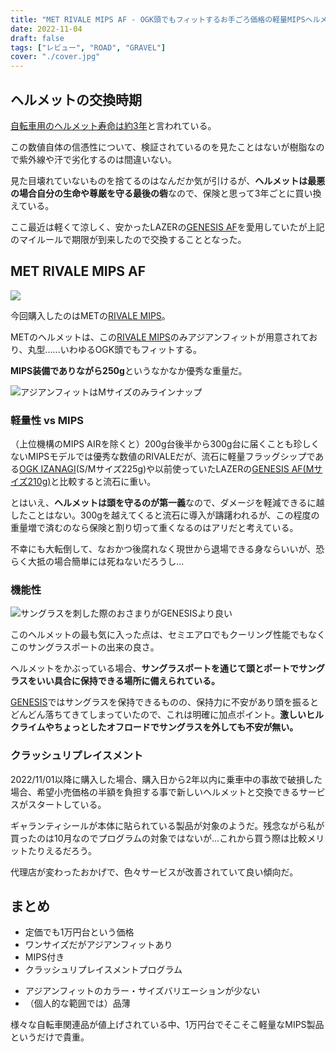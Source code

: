 ```yaml
---
title: "MET RIVALE MIPS AF - OGK頭でもフィットするお手ごろ価格の軽量MIPSヘルメット"
date: 2022-11-04
draft: false
tags: ["レビュー", "ROAD", "GRAVEL"]
cover: "./cover.jpg"
---
```


## ヘルメットの交換時期

[自転車用のヘルメット寿命は約3年](https://www.ogkkabuto.co.jp/hg/ind.html#8)と言われている。

この数値自体の信憑性について、検証されているのを見たことはないが樹脂なので紫外線や汗で劣化するのは間違いない。

見た目壊れていないものを捨てるのはなんだか気が引けるが、**ヘルメットは最悪の場合自分の生命や尊厳を守る最後の砦**なので、保険と思って3年ごとに買い換えている。

ここ最近は軽くて涼しく、安かったLAZERの[GENESIS AF](https://amzn.to/3FCWwiz)を愛用していたが上記のマイルールで期限が到来したので交換することとなった。

## MET RIVALE MIPS AF

![ ](./cover.jpg)

今回購入したのはMETの[RIVALE MIPS](https://shopping.yahoo.co.jp/search?first=1&tab_ex=commerce&fr=shp-prop&mcr=c0c4c1a6141c29615b7bfd4a3c79e3d5&ts=1667462794&sretry=1&p=Rivale%20mips&sc_i=shp_pc__searchBox&area=14)。

METのヘルメットは、この[RIVALE MIPS](https://shopping.yahoo.co.jp/search?first=1&tab_ex=commerce&fr=shp-prop&mcr=c0c4c1a6141c29615b7bfd4a3c79e3d5&ts=1667462794&sretry=1&p=Rivale%20mips&sc_i=shp_pc__searchBox&area=14)のみアジアンフィットが用意されており、丸型……いわゆるOGK頭でもフィットする。

**MIPS装備でありながら250g**というなかなか優秀な重量だ。

![アジアンフィットはMサイズのみラインナップ](./asia-size.png)

<LinkBox
  url="https://store.shopping.yahoo.co.jp/qbei/pi-924571.html"
  linkUrl="https://ck.jp.ap.valuecommerce.com/servlet/referral?sid=3171302&pid=887657037&vc_url=https%3A%2F%2Fstore.shopping.yahoo.co.jp%2Fqbei%2Fpi-924571.html"
/>

### 軽量性 vs MIPS

（上位機構のMIPS AIRを除くと）200g台後半から300g台に届くことも珍しくないMIPSモデルでは優秀な数値のRIVALEだが、流石に軽量フラッグシップである[OGK IZANAGI](https://amzn.to/3NyqeqA)(S/Mサイズ225g)や以前使っていたLAZERの[GENESIS AF(Mサイズ210g)](https://amzn.to/3FCWwiz)と比較すると流石に重い。

とはいえ、**ヘルメットは頭を守るのが第一義**なので、ダメージを軽減できるに越したことはない。300gを越えてくると流石に導入が躊躇われるが、この程度の重量増で済むのなら保険と割り切って重くなるのはアリだと考えている。

不幸にも大転倒して、なおかつ後腐れなく現世から退場できる身ならいいが、恐らく大抵の場合簡単には死ねないだろうし…

### 機能性

![サングラスを刺した際のおさまりがGENESISより良い](./eyewear_fit.jpg)

このヘルメットの最も気に入った点は、セミエアロでもクーリング性能でもなくこのサングラスポートの出来の良さ。

ヘルメットをかぶっている場合、**サングラスポートを通じて頭とポートでサングラスをいい具合に保持できる場所に備えられている。**

[GENESIS](https://amzn.to/3FCWwiz)ではサングラスを保持できるものの、保持力に不安があり頭を振るとどんどん落ちてきてしまっていたので、これは明確に加点ポイント。**激しいヒルクライムやちょっとしたオフロードでサングラスを外しても不安が無い。**

### クラッシュリプレイスメント

<LinkBox url="https://www.cyclowired.jp/news/node/380980" />

2022/11/01以降に購入した場合、購入日から2年以内に乗車中の事故で破損した場合、希望小売価格の半額を負担する事で新しいヘルメットと交換できるサービスがスタートしている。

ギャランティシールが本体に貼られている製品が対象のようだ。残念ながら私が買ったのは10月なのでプログラムの対象ではないが…これから買う際は比較メリットたりえるだろう。

代理店が変わったおかげで、色々サービスが改善されていて良い傾向だ。

## まとめ

<PositiveBox>

- 定価でも1万円台という価格
- ワンサイズだがアジアンフィットあり
- MIPS付き
- クラッシュリプレイスメントプログラム

</PositiveBox>

<NegativeBox>

- アジアンフィットのカラー・サイズバリエーションが少ない
- （個人的な範囲では）品薄

</NegativeBox>

様々な自転車関連品が値上げされている中、1万円台でそこそこ軽量なMIPS製品というだけで貴重。

<LinkBox
  url="https://store.shopping.yahoo.co.jp/qbei/pi-924571.html"
  linkUrl="https://ck.jp.ap.valuecommerce.com/servlet/referral?sid=3171302&pid=887657037&vc_url=https%3A%2F%2Fstore.shopping.yahoo.co.jp%2Fqbei%2Fpi-924571.html"
/>
